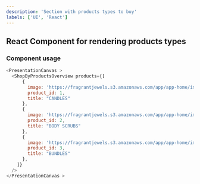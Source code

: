 ```yaml
---
description: 'Section with products types to buy'
labels: ['UI', 'React']
---
```



## React Component for rendering products types

### Component usage
```js
<PresentationCanvas >
  <ShopByProductsOverview products={[
      {
        image: 'https://fragrantjewels.s3.amazonaws.com/app/app-home/img/shop-by-product-img-1.jpg',
        product_id: 1,
        title: "CANDLES"
      },
      {
        image: 'https://fragrantjewels.s3.amazonaws.com/app/app-home/img/shop-by-product-img-2.jpg',
        product_id: 2,
        title: "BODY SCRUBS"
      },
      {
        image: 'https://fragrantjewels.s3.amazonaws.com/app/app-home/img/shop-by-product-img-3.jpg',
        product_id: 3,
        title: "BUNDLES"
      },
    ]}
  />
</PresentationCanvas >






```
